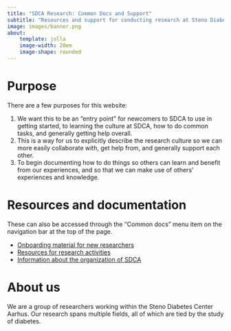 ```yaml
---
title: "SDCA Research: Common Docs and Support"
subtitle: "Resources and support for conducting research at Steno Diabetes Center Aarhus."
image: images/banner.png
about:
    template: jolla
    image-width: 20em
    image-shape: rounded
---
```


# Purpose

There are a few purposes for this website:

1.  We want this to be an "entry point" for newcomers to SDCA to use in
    getting started, to learning the culture at SDCA, how to do common
    tasks, and generally getting help overall.
2.  This is a way for us to explicitly describe the research culture so
    we can more easily collaborate with, get help from, and generally
    support each other.
3.  To begin documenting how to do things so others can learn and
    benefit from our experiences, and so that we can make use of others'
    experiences and knowledge.

# Resources and documentation

These can also be accessed through the "Common docs" menu item on the
navigation bar at the top of the page.

-   [Onboarding material for new researchers](onboarding.html)
-   [Resources for research activities](support.html)
-   [Information about the organization of SDCA](organization.html)

# About us

We are a group of researchers working within the Steno Diabetes Center
Aarhus. Our research spans multiple fields, all of which are tied by the
study of diabetes.
